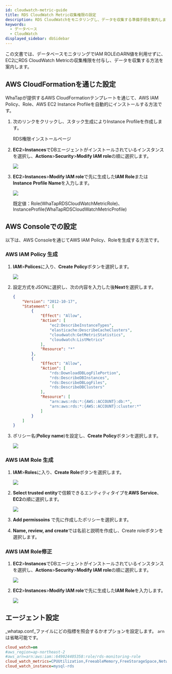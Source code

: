 ```yaml
---
id: cloudwatch-metric-guide
title: RDS CloudWatch Metric収集権限の設定
description: RDS CloudWatchをモニタリングし、データを収集する準備手順を案内します。
keywords:
  - データベース
  - CloudWatch
displayed_sidebar: dbSidebar
---
```


この文書では、データベースモニタリングでIAM ROLEのARN値を利用せずに、EC2にRDS CloudWatch Metricの収集権限を付与し、データを収集する方法を案内します。

## AWS CloudFormationを通じた設定

WhaTapが提供するAWS CloudFormationテンプレートを通じて、AWS IAM Policy、Role、AWS EC2 Instance Profileを自動的にインストールする方法です。

1. 次のリンクをクリックし、スタック生成によりInstance Profileを作成します。

   <Link to='https://ap-northeast-2.console.aws.amazon.com/cloudformation/home?region=ap-northeast-2#/stacks/quickcreate?stackName=WhatapRdsMetricInstaceProfile&templateURL=https://whatapforwarder.s3.ap-northeast-2.amazonaws.com/whatapCloudMonitoring.yaml' target='_blank' className='ext-link'>RDS権限インストールページ</Link>

2. **EC2**>**Instances**でDBエージェントがインストールされているインスタンスを選択し、**Actions**>**Security**>**Modify IAM role**の順に選択します。

   ![](/img/ec2-instances.png)

3. **EC2**>**Instances**>**Modify IAM role**で先に生成した**IAM Role**または**Instance Profile Name**を入力します。

   ![](/img/ec2-instances-modify-iam-role.png)

   既定値：Role(WhaTapRDSCloudWatchMetricRole)、InstanceProfile(WhaTapRDSCloudWatchMetricProfile)

## AWS Consoleでの設定

以下は、AWS Consoleを通じてAWS IAM Policy、Roleを生成する方法です。

### AWS IAM Policy 生成

1. **IAM**>**Polices**に入り、**Create Policy**ボタンを選択します。

   ![](/img/iam-polices-create-policy.png)

2. 設定方式をJSONに選択し、次の内容を入力した後**Next**を選択します。

   ```json
   {
       "Version": "2012-10-17",
       "Statement": [
           {
               "Effect": "Allow",
               "Action": [
                   "ec2:DescribeInstanceTypes",
                   "elasticache:DescribeCacheClusters",
                   "cloudwatch:GetMetricStatistics",
                   "cloudwatch:ListMetrics"
               ],
               "Resource": "*"
           },
           {
               "Effect": "Allow",
               "Action": [
                   "rds:DownloadDBLogFilePortion",
                   "rds:DescribeDBInstances",
                   "rds:DescribeDBLogFiles",
                   "rds:DescribeDBClusters"
               ],
               "Resource": [
                   "arn:aws:rds:*:{AWS::ACCOUNT}:db:*",
                   "arn:aws:rds:*:{AWS::ACCOUNT}:cluster:*"
               ]
           }
       ]
   }
   ```

3. ポリシー名(**Policy name**)を設定し、**Create Policy**ボタンを選択します。

   ![](/img/policy-name.png)

### AWS IAM Role 生成

1. **IAM**>**Roles**に入り、**Create Role**ボタンを選択します。

   ![](/img/iam-roles-create-role.png)

2. **Select trusted entity**で信頼できるエンティティタイプを**AWS Service**、**EC2**の順に選択します。

   ![](/img/select-trusted-entity.png)

3. **Add permissoins** で先に作成したポリシーを選択します。

4. **Name, review, and create**では名前と説明を作成し、Create roleボタンを選択します。

### AWS IAM Role修正

1. **EC2**>**Instances**でDBエージェントがインストールされているインスタンスを選択し、**Actions**>**Security**>**Modify IAM role**の順に選択します。

   ![](/img/ec2-instances.png)

2. **EC2**>**Instances**>**Modify IAM role**で先に生成した**IAM Role**を入力します。

   ![](/img/ec2-instances-modify-iam-role.png)

## エージェント設定

_whatap.conf_ファイルにどの指標を照会するかオプションを設定します。 `arn`は省略可能です。

```ini title='whatap.conf'
cloud_watch=on
#aws_region=ap-northeast-2
#aws_arn=arn:aws:iam::649024405358:role/rds-monitoring-role
cloud_watch_metrics=CPUUtilization,FreeableMemory,FreeStorageSpace,NetworkTransmitThroughput,NetworkReceiveThroughput
cloud_watch_instance=mysql-rds
```
